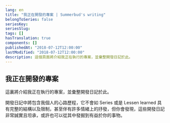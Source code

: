 ```yaml
---
lang: en
title: "我正在開發的專案 | Summerbud's writing"
belongToSeries: false
seriesKey: 
seriesSlug: 
tags: []
hasTranslation: true
components: []
publishedAt: "2018-07-12T12:00:00"
lastModified: "2018-07-12T12:00:00"
description: 這個頁面將介紹我正在執行的專案，並彙整開發日記於此。
---
```


## 我正在開發的專案

這裏將介紹我正在執行的專案，並彙整開發日記於此。

開發日記中將包含我個人的心路歷程，它不會如 Series 或是 Lessen learned 具有完整的結構以及限制，甚至伴有許多情緒上的抒發，但你會發現，這些開發日記非常誠實且坦承，或許也可以從其中發掘到有益於你的事物。
